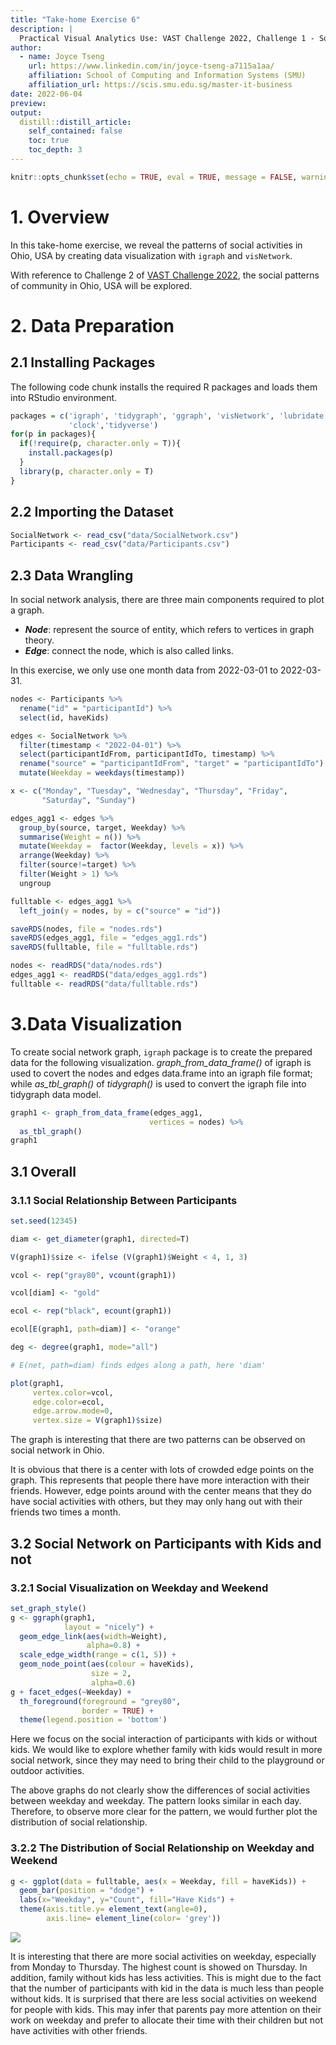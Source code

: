 ```yaml
---
title: "Take-home Exercise 6"
description: |
  Practical Visual Analytics Use: VAST Challenge 2022, Challenge 1 - Social Network, exploring the significant patterns. 
author:
  - name: Joyce Tseng
    url: https://www.linkedin.com/in/joyce-tseng-a7115a1aa/
    affiliation: School of Computing and Information Systems (SMU)
    affiliation_url: https://scis.smu.edu.sg/master-it-business
date: 2022-06-04
preview:
output:
  distill::distill_article:
    self_contained: false
    toc: true
    toc_depth: 3    
---
```



```r
knitr::opts_chunk$set(echo = TRUE, eval = TRUE, message = FALSE, warning = FALSE, fig.retina = 3)
```

# 1. Overview

In this take-home exercise, we reveal the patterns of social activities in Ohio, USA by creating data visualization with `igraph` and `visNetwork`.

With reference to Challenge 2 of [VAST Challenge 2022](https://vast-challenge.github.io/2022/), the social patterns of community in Ohio, USA will be explored.

# 2. Data Preparation
## 2.1 Installing Packages

The following code chunk installs the required R packages and loads them into RStudio environment.

```r
packages = c('igraph', 'tidygraph', 'ggraph', 'visNetwork', 'lubridate', 
             'clock','tidyverse')
for(p in packages){
  if(!require(p, character.only = T)){
    install.packages(p)
  }
  library(p, character.only = T)
}
```

## 2.2 Importing the Dataset

```r
SocialNetwork <- read_csv("data/SocialNetwork.csv")
Participants <- read_csv("data/Participants.csv")
```

## 2.3 Data Wrangling

In social network analysis, there are three main components required to plot a graph.

+ ***Node***: represent the source of entity, which refers to vertices in graph theory.
+ ***Edge***: connect the node, which is also called links.

In this exercise, we only use one month data from 2022-03-01 to 2022-03-31.

```r
nodes <- Participants %>%
  rename("id" = "participantId") %>%
  select(id, haveKids)

edges <- SocialNetwork %>%
  filter(timestamp < "2022-04-01") %>%
  select(participantIdFrom, participantIdTo, timestamp) %>%
  rename("source" = "participantIdFrom", "target" = "participantIdTo") %>%
  mutate(Weekday = weekdays(timestamp))
```

```r
x <- c("Monday", "Tuesday", "Wednesday", "Thursday", "Friday",
       "Saturday", "Sunday")

edges_agg1 <- edges %>%
  group_by(source, target, Weekday) %>%
  summarise(Weight = n()) %>%
  mutate(Weekday =  factor(Weekday, levels = x)) %>%
  arrange(Weekday) %>%
  filter(source!=target) %>%
  filter(Weight > 1) %>%
  ungroup
```

```r
fulltable <- edges_agg1 %>%
  left_join(y = nodes, by = c("source" = "id"))
```

```r
saveRDS(nodes, file = "nodes.rds")
saveRDS(edges_agg1, file = "edges_agg1.rds")
saveRDS(fulltable, file = "fulltable.rds")
```

```r
nodes <- readRDS("data/nodes.rds")
edges_agg1 <- readRDS("data/edges_agg1.rds")
fulltable <- readRDS("data/fulltable.rds")
```

# 3.Data Visualization

To create social network graph, `igraph` package is to create the prepared data for the following visualization.
*graph_from_data_frame()* of igraph is used to covert the nodes and edges data.frame into an igraph file format; while *as_tbl_graph()* of *tidygraph()* is used to convert the igraph file into tidygraph data model.

```r
graph1 <- graph_from_data_frame(edges_agg1,
                               vertices = nodes) %>%
  as_tbl_graph()
graph1
```
## 3.1 Overall
### 3.1.1 Social Relationship Between Participants

```r
set.seed(12345)

diam <- get_diameter(graph1, directed=T)

V(graph1)$size <- ifelse (V(graph1)$Weight < 4, 1, 3)

vcol <- rep("gray80", vcount(graph1))

vcol[diam] <- "gold"

ecol <- rep("black", ecount(graph1))

ecol[E(graph1, path=diam)] <- "orange" 

deg <- degree(graph1, mode="all")

# E(net, path=diam) finds edges along a path, here 'diam'

plot(graph1, 
     vertex.color=vcol, 
     edge.color=ecol, 
     edge.arrow.mode=0, 
     vertex.size = V(graph1)$size)
```

The graph is interesting that there are two patterns can be observed on social network in Ohio. 

It is obvious that there is a center with lots of crowded edge points on the graph. This represents that people there have more interaction with their friends. However, edge points around with the center means that they do have social activities with others, but they may only hang out with their friends two times a month.

## 3.2 Social Network on Participants with Kids and not
### 3.2.1 Social Visualization on Weekday and Weekend

```r
set_graph_style() 
g <- ggraph(graph1, 
            layout = "nicely") + 
  geom_edge_link(aes(width=Weight), 
                 alpha=0.8) +
  scale_edge_width(range = c(1, 5)) +
  geom_node_point(aes(colour = haveKids), 
                  size = 2,
                  alpha=0.6)
g + facet_edges(~Weekday) +
  th_foreground(foreground = "grey80",  
                border = TRUE) +
  theme(legend.position = 'bottom')
```

Here we focus on the social interaction of participants with kids or without kids. We would like to explore whether family with kids would result in more social network, since they may need to bring their child to the  playground or outdoor activities.

The above graphs do not clearly show the differences of social activities between weekday and weekday. The pattern looks similar in each day. Therefore, to observe more clear for the pattern, we would further plot the distribution of social relationship.

### 3.2.2 The Distribution of Social Relationship on Weekday and Weekend

```r
g <- ggplot(data = fulltable, aes(x = Weekday, fill = haveKids)) +
  geom_bar(position = "dodge") +  
  labs(x="Weekday", y="Count", fill="Have Kids") +
  theme(axis.title.y= element_text(angle=0), 
        axis.line= element_line(color= 'grey'))
```
![](/Users/joyce/TCY914/VA/_posts/2022-06-04-takehome6/image004.png)

It is interesting that there are more social activities on weekday, especially from Monday to Thursday. The highest count is showed on Thursday. In addition, family without kids has less activities. This is might due to the fact that the number of participants with kid in the data is much less than people without kids. It is surprised that there are less social activities on weekend for people with kids. This may infer that parents pay more attention on their work on weekday and prefer to allocate their time with their children but not have activities with other friends.


